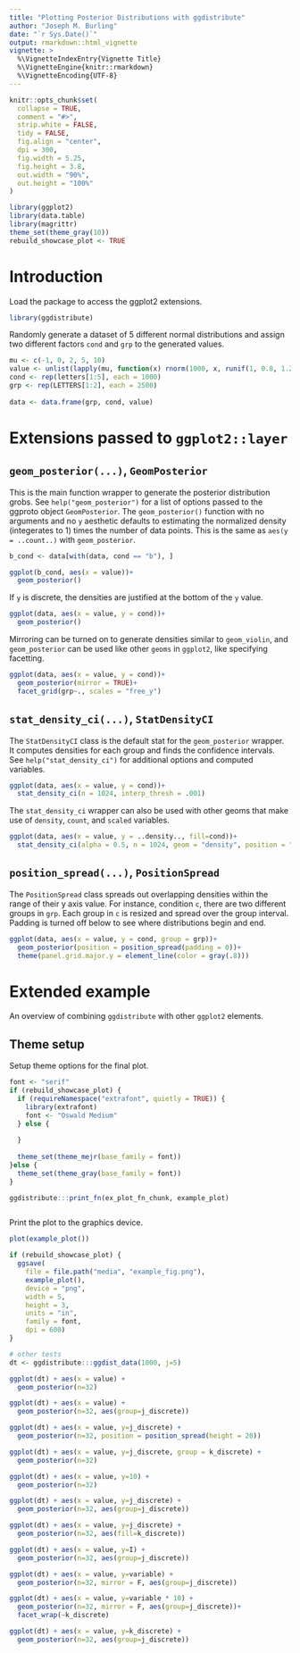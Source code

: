 ```yaml
---
title: "Plotting Posterior Distributions with ggdistribute"
author: "Joseph M. Burling"
date: "`r Sys.Date()`"
output: rmarkdown::html_vignette
vignette: >
  %\VignetteIndexEntry{Vignette Title}
  %\VignetteEngine{knitr::rmarkdown}
  %\VignetteEncoding{UTF-8}
---
```


```r
knitr::opts_chunk$set(
  collapse = TRUE,
  comment = "#>",
  strip.white = FALSE,
  tidy = FALSE,
  fig.align = "center",
  dpi = 300,
  fig.width = 5.25,
  fig.height = 3.8,
  out.width = "90%",
  out.height = "100%"
)
```

```r
library(ggplot2)
library(data.table)
library(magrittr)
theme_set(theme_gray(10))
rebuild_showcase_plot <- TRUE
```

# Introduction

Load the package to access the ggplot2 extensions.

```r
library(ggdistribute)
```

Randomly generate a dataset of 5 different normal distributions and assign two different factors `cond` and `grp` to the generated values.

```r
mu <- c(-1, 0, 2, 5, 10)
value <- unlist(lapply(mu, function(x) rnorm(1000, x, runif(1, 0.8, 1.2))))
cond <- rep(letters[1:5], each = 1000)
grp <- rep(LETTERS[1:2], each = 2500)
         
data <- data.frame(grp, cond, value)
```

# Extensions passed to `ggplot2::layer`

## `geom_posterior(...)`, `GeomPosterior`

This is the main function wrapper to generate the posterior distribution grobs. See `help("geom_posterior")` for a list of options passed to the ggproto object `GeomPosterior`. The `geom_posterior()` function with no arguments and no `y` aesthetic defaults to estimating the normalized density (integerates to 1) times the number of data points. This is the same as `aes(y = ..count..)` with `geom_posterior`.

```r
b_cond <- data[with(data, cond == "b"), ]

ggplot(b_cond, aes(x = value))+
  geom_posterior()
```

If `y` is discrete, the densities are justified at the bottom of the `y` value.

```r
ggplot(data, aes(x = value, y = cond))+
  geom_posterior()
```

Mirroring can be turned on to generate densities similar to `geom_violin`, and `geom_posterior` can be used like other `geoms` in `ggplot2`, like specifying facetting.

```r
ggplot(data, aes(x = value, y = cond))+
  geom_posterior(mirror = TRUE)+
  facet_grid(grp~., scales = "free_y")
```

## `stat_density_ci(...)`, `StatDensityCI`

The `StatDensityCI` class is the default stat for the `geom_posterior` wrapper. It computes densities for each group and finds the confidence intervals. See `help("stat_density_ci")` for additional options and computed variables.

```r
ggplot(data, aes(x = value, y = cond))+
  stat_density_ci(n = 1024, interp_thresh = .001)
```

The `stat_density_ci` wrapper can also be used with other geoms that make use of `density`, `count`, and `scaled` variables.

```r
ggplot(data, aes(x = value, y = ..density.., fill=cond))+
  stat_density_ci(alpha = 0.5, n = 1024, geom = "density", position = "identity")
```

## `position_spread(...)`, `PositionSpread`

The `PositionSpread` class spreads out overlapping densities within the range of their y axis value. For instance, condition `c`, there are two different groups in `grp`. Each group in `c` is resized and spread over the group interval. Padding is turned off below to see where distributions begin and end.

```r
ggplot(data, aes(x = value, y = cond, group = grp))+
  geom_posterior(position = position_spread(padding = 0))+
  theme(panel.grid.major.y = element_line(color = gray(.8)))
```


# Extended example

An overview of combining `ggdistribute` with other `ggplot2` elements.

## Theme setup

Setup theme options for the final plot.

```r
font <- "serif"
if (rebuild_showcase_plot) {
  if (requireNamespace("extrafont", quietly = TRUE)) {
    library(extrafont)
    font <- "Oswald Medium"
  } else {
    
  }
  
  theme_set(theme_mejr(base_family = font))
}else {
  theme_set(theme_gray(base_family = font))
}
```

```r
ggdistribute:::print_fn(ex_plot_fn_chunk, example_plot)
```

```r
```

Print the plot to the graphics device.

```r
plot(example_plot())
```

```r
if (rebuild_showcase_plot) {
  ggsave(
    file = file.path("media", "example_fig.png"),
    example_plot(),
    device = "png",
    width = 5,
    height = 3,
    units = "in",
    family = font,
    dpi = 600)
}
```


```r
# other tests
dt <- ggdistribute:::ggdist_data(1000, j=5)

ggplot(dt) + aes(x = value) +
  geom_posterior(n=32)

ggplot(dt) + aes(x = value) +
  geom_posterior(n=32, aes(group=j_discrete))

ggplot(dt) + aes(x = value, y=j_discrete) +
  geom_posterior(n=32, position = position_spread(height = 20))

ggplot(dt) + aes(x = value, y=j_discrete, group = k_discrete) +
  geom_posterior(n=32)

ggplot(dt) + aes(x = value, y=10) +
  geom_posterior(n=32)

ggplot(dt) + aes(x = value, y=j_discrete) +
  geom_posterior(n=32, aes(group=j_discrete))

ggplot(dt) + aes(x = value, y=j_discrete) +
  geom_posterior(n=32, aes(fill=k_discrete))

ggplot(dt) + aes(x = value, y=I) +
  geom_posterior(n=32, aes(group=j_discrete))

ggplot(dt) + aes(x = value, y=variable) +
  geom_posterior(n=32, mirror = F, aes(group=j_discrete))

ggplot(dt) + aes(x = value, y=variable * 10) +
  geom_posterior(n=32, mirror = F, aes(group=j_discrete))+
  facet_wrap(~k_discrete)

ggplot(dt) + aes(x = value, y=k_discrete) +
  geom_posterior(n=32, aes(group=j_discrete))
```
